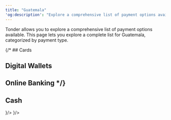 ```yaml
---
title: "Guatemala"
'og:description': "Explore a comprehensive list of payment options available in Guatemala with Tonder, categorized by payment type."
---
```


Tonder allows you to explore a comprehensive list of payment options available. This page lets you explore a complete list for Guatemala, categorized by payment type. 

{/* ## Cards

## Digital Wallets

## Online Banking */}

## Cash

<CardGroup cols={4}>
  <Card title="BAM" icon={
    <svg xmlns="http://www.w3.org/2000/svg" width="48" height="32" viewBox="0 0 150 100" fill="none"><rect width="150" height="100" rx="7" fill="#2C2A29"/><path fill-rule="evenodd" clip-rule="evenodd" d="M21.9181 44.178C22.1134 44.9341 22.8751 45.3245 23.6491 45.0681C29.9938 43.1208 36.3538 41.7883 42.9167 40.8191C43.6687 40.7186 44.0803 39.9434 43.8037 39.165C43.2211 37.5259 42.9266 36.7086 42.3309 35.0782C42.0778 34.3864 41.3941 33.9325 40.6944 34.0082C34.281 34.7965 28.0848 35.9612 21.8748 37.7554C21.066 38.0082 20.5696 38.9115 20.7735 39.7125C21.2269 41.4958 21.456 42.3889 21.9181 44.178Z" fill="white"/><path fill-rule="evenodd" clip-rule="evenodd" d="M47.6322 45.0734C47.3858 44.3405 46.7176 43.8509 46.0568 43.9374C36.0163 45.2136 26.2396 47.6889 16.9683 51.7801C16.292 52.099 15.8862 52.9472 16.0283 53.695C16.3915 55.6068 16.5748 56.5639 16.9459 58.4794C17.1044 59.2987 17.8718 59.6757 18.6285 59.3076C28.0452 55.0067 37.9972 52.2681 48.2061 50.6352C48.855 50.5291 49.1858 49.7877 48.9376 49.0236C48.4231 47.4397 48.1618 46.6498 47.6322 45.0734Z" fill="white"/><path fill-rule="evenodd" clip-rule="evenodd" d="M47.6042 55.7514C47.3554 54.9693 46.6277 54.4588 45.9367 54.6008C39.6675 55.9571 33.5396 57.5919 27.4692 59.6722C26.6995 59.9542 26.2657 60.7641 26.4684 61.509C26.9507 63.2841 27.1936 64.1733 27.6824 65.954C27.9118 66.7901 28.853 67.2182 29.7201 66.8888C35.7886 64.7217 41.9178 62.8294 48.1809 61.3118C48.7817 61.1664 49.0774 60.4641 48.8538 59.7392C48.361 58.1407 48.1108 57.3429 47.6042 55.7514Z" fill="white"/><path fill-rule="evenodd" clip-rule="evenodd" d="M71.8534 54.0662C71.8534 51.9155 70.4818 51.0226 67.7785 51.0226H64.5505V57.1092H67.7378C70.3606 57.1092 71.8534 56.0546 71.8534 54.0662ZM67.1326 40.3508C66.2855 40.3508 65.3979 40.4319 64.5505 40.5538V45.9505H67.2942C69.7149 45.9505 70.8447 44.9361 70.8447 43.1911C70.8447 41.5277 69.6748 40.3508 67.1326 40.3508ZM78.4703 54.3503C78.4703 59.0976 73.7094 62.2629 68.3027 62.2629H58.3774V36.0496C61.6858 35.5627 64.1875 35.2382 67.1326 35.2382C72.5794 35.2382 76.9374 37.7943 76.9374 42.2582C76.9374 44.8143 75.6055 46.5186 73.2253 47.452C76.8967 48.5068 78.4703 50.7385 78.4703 54.3503Z" fill="white"/><path fill-rule="evenodd" clip-rule="evenodd" d="M92.6879 57.0686V53.5788H91.5179C88.7744 53.5788 86.2727 54.1876 86.2727 56.0948C86.2727 57.5555 87.2411 58.0831 89.2182 58.0831C90.7918 58.0831 92.0827 57.596 92.6879 57.0686ZM98.6189 49.4803V60.1525C96.4403 61.8162 92.9301 62.7086 88.169 62.7086C83.9328 62.7086 80.4224 60.964 80.4224 57.1089C80.4224 51.3063 86.0305 49.886 92.6879 49.6832C92.5669 47.1676 91.5582 46.5183 89.3389 46.5183C88.169 46.5183 85.0623 47.0459 84.659 47.0459C83.6904 47.0459 82.9241 46.4371 82.2784 44.6517L81.7941 43.1908C84.2956 42.2578 86.7568 41.6085 89.4199 41.6085C95.2299 41.6085 98.6189 43.7996 98.6189 49.4803Z" fill="white"/><path fill-rule="evenodd" clip-rule="evenodd" d="M133.142 47.8165V62.2622H127.131V49.9669C127.131 47.8165 125.759 46.7208 123.338 46.7208C122.208 46.7208 121.119 46.9643 120.231 47.3296C120.554 48.2222 120.716 49.1963 120.716 50.2509V62.2622H114.704V49.9669C114.704 47.8165 113.332 46.7208 110.911 46.7208C109.983 46.7208 109.095 46.8426 108.329 47.0455V62.2622H102.236L102.277 44.205C104.698 42.5008 108.49 41.5673 111.678 41.5673C114.22 41.5673 116.399 42.4194 117.972 43.7992C120.03 42.4599 122.894 41.5673 125.315 41.5673C129.713 41.5673 133.142 43.9209 133.142 47.8165Z" fill="white"/></svg>
  }/>
  <Card title="Banco Continental" icon={
    <svg xmlns="http://www.w3.org/2000/svg" width="48" height="32" fill="none"><path d="M0 3a3 3 0 0 1 3-3h42a3 3 0 0 1 3 3v26a3 3 0 0 1-3 3H3a3 3 0 0 1-3-3V3z" fill="#EFEFEF"/><path fill-rule="evenodd" clip-rule="evenodd" d="M45 1H3a2 2 0 0 0-2 2v26a2 2 0 0 0 2 2h42a2 2 0 0 0 2-2V3a2 2 0 0 0-2-2zM3 0a3 3 0 0 0-3 3v26a3 3 0 0 0 3 3h42a3 3 0 0 0 3-3V3a3 3 0 0 0-3-3H3z" fill="#000" fill-opacity=".1"/><path fill-rule="evenodd" clip-rule="evenodd" d="M32.34 14.535h.306c-.175.45-1.017.656-1.493.656-.738 0-.996-.49-.88-1.088.12-.614.586-1.074 1.279-1.074.463 0 1.257.2 1.235.666h-.307c.022-.342-.463-.413-.816-.413-.524 0-.834.343-.926.824-.1.51.053.833.561.833.329 0 .912-.04 1.04-.404zm-10.793.632.22-1.122.197-.995h1.223c.46 0 .693.194.628.527-.049.248-.236.417-.518.486.331.058.494.255.438.545-.07.348-.398.56-.87.56h-1.318zm1.419-1.037h-.615l-.184.92h.618c.334 0 .433-.164.489-.457.058-.294.026-.463-.308-.463zm.098-.962h-.526l-.166.844h.53c.322 0 .409-.142.46-.42.056-.275.027-.424-.298-.424zm2.977 2-.166-.633h-1.036l-.411.632h-.302l1.507-2.117h.46l.586 2.117h-.638zm-.463-1.77-.662 1.02h.928l-.266-1.02zm1.743 1.77.331-1.685 1.64 1.684h.122l.417-2.117h-.122l-.331 1.397-1.348-1.396h-.56l-.418 2.116h.269zm7.634-2.139c-.774 0-1.62.46-1.74 1.08-.123.62.686 1.082 1.314 1.082.629 0 1.615-.462 1.738-1.082.12-.62-.537-1.08-1.312-1.08zm-.407 2.054c-.442 0-.985-.403-.869-.974.11-.572.664-.97 1.252-.97.59 0 .985.398.874.97-.116.571-.813.974-1.257.974zm-12.65 2.526h.306c-.175.45-.872.656-1.347.656-.739 0-.996-.49-.88-1.088.12-.614.586-1.074 1.279-1.074.463 0 1.11.2 1.089.665h-.307c.022-.341-.463-.412-.67-.412-.524 0-.834.343-.926.824-.101.51.052.833.561.833.328 0 .765-.04.894-.404zm2.323-1.506c-.774 0-1.475.46-1.595 1.08-.122.62.54 1.082 1.169 1.082.628 0 1.47-.462 1.592-1.082.12-.62-.391-1.08-1.166-1.08zm-.408 2.054c-.441 0-.838-.403-.722-.974.11-.572.518-.97 1.106-.97.59 0 .838.398.728.97-.116.571-.667.974-1.112.974zm2.218-1.576-.33 1.684h-.27l.418-2.116h.414l1.202 1.54.331-1.54h.123l-.417 2.116h-.123l-1.348-1.684zm5.217 1.684.33-1.684 1.349 1.684h.122l.417-2.116h-.123l-.33 1.54-1.202-1.54h-.415l-.417 2.116h.269zm5.002-1.684-.33 1.684h-.27l.418-2.116h.414l1.202 1.54.331-1.54h.123l-.417 2.116h-.123l-1.348-1.684zm5.245 1.122.166.632h.492l-.585-2.117h-.315l-1.507 2.117h.302l.411-.632h1.036zm-.96-.118.663-1.019.267 1.02h-.93zm-25.602-.264-.022.118h.543l-.107.557c-.126.129-.593.108-.885.095a4.484 4.484 0 0 0-.176-.006c-.545 0-.553-.325-.455-.827.095-.487.259-.83.783-.83.353 0 .984.07.962.412h.307c.022-.465-.772-.665-1.235-.665-.693 0-1.156.46-1.278 1.074-.117.596.144 1.088.92 1.088.367 0 1.152-.111 1.366-.36l.129-.656h-.852zm2.418-1.125-.025.118h.788l-.392 2h.452l.393-2h.642l.024-.118h-1.882zm10.778.118.025-.118h1.882l-.024.118h-.642l-.393 2h-.452l.392-2h-.788zm10.39-.118-.025.118h.788l-.392 2h.452l.393-2h.642l.024-.118h-1.882zm-7.97-.02-.418 2.116h.453L31 16.175h-.453zm3.499 0-.417 2.116h1.694l.022-.118h-1.242l.178-.904h1.119l.024-.118h-1.119l.169-.859h1.21l.025-.118h-1.663zm8.335 2.116.417-2.117h.452l-.395 2h1.122l-.022.117h-1.574zm-25.157-.812h-.166a1.128 1.128 0 0 1-.16.389l-.247-.384-.042-.066a2.165 2.165 0 0 0-.018-.029c.203-.11.395-.224.437-.44.034-.198-.086-.343-.342-.343-.259 0-.458.148-.497.353-.023.128.016.249.12.428-.222.12-.432.263-.478.512-.049.264.13.435.427.435a.873.873 0 0 0 .527-.186l.107.167h.298l-.22-.338c.132-.153.222-.334.254-.498zm-.487.59a.57.57 0 0 1-.386.169c-.188 0-.333-.107-.29-.332.036-.186.165-.302.32-.398.02.034.041.067.067.104l.289.456zm-.213-.793c-.09-.162-.127-.269-.109-.363a.262.262 0 0 1 .264-.21c.136 0 .224.09.199.227-.028.15-.176.249-.354.346z" fill="#0067B1"/><path d="M10.277 12h-5.11A1.16 1.16 0 0 0 4 13.152v4.896A1.16 1.16 0 0 0 5.168 19.2h5.11a1.16 1.16 0 0 0 1.167-1.152v-4.896A1.16 1.16 0 0 0 10.277 12z" fill="#E31837"/><path fill-rule="evenodd" clip-rule="evenodd" d="m10.253 16.188-.62-1.057c-1.771.755-2.402 2.428-2.494 3.204 0-1.728 1.46-3.048 2.335-3.456l.01-.003-.247-.422c-1.973.698-2.937 2.924-3.034 3.737 0-1.793 1.942-3.68 2.823-4.099l-.72-1.229-3.223 5.508h3.566c.234-1.183.967-1.937 1.604-2.183z" fill="#FDBB30"/></svg>
  }/>
</CardGroup>

